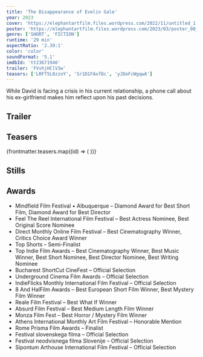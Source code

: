 ```yaml
---
title: 'The Disappearance of Evelin Gale'
year: 2023
cover: 'https://elephantartfilm.files.wordpress.com/2022/11/untitled_1.59.1.png'
poster: 'https://elephantartfilm.files.wordpress.com/2023/03/poster_08_final_3-2.png'
genre: ['SHORT', 'FICTION']
runtime: '29 min'
aspectRatio: '2.39:1'
color: 'color'
soundFormat: '5.1'
imdbId: 'tt23671946'
trailer: 'FVvhjHClV3w'
teasers: ['LRFT5L0zzoY', 'Sr1D1FAxfDc', 'yJDoFcWgqwA']
---
```



While David is facing a crisis in his current relationship, a phone call about his ex-girlfriend makes him reflect upon his past decisions.

<h2>Trailer</h2>
<YouTube id={frontmatter.trailer} class="mx-auto my-6" />

<h2>Teasers</h2>
{frontmatter.teasers.map((id) => (
  <YouTube id={id} class="mx-auto my-6" />
))}

<h2>Stills</h2>

<h2>Awards</h2>

- Mindfield Film Festival • Albuquerque – Diamond Award for Best Short Film, Diamond Award for Best Director
- Feel The Reel International Film Festival – Best Actress Nominee, Best Original Score Nominee
- Direct Monthly Online Film Festival – Best Cinematography Winner, Critics Choice Award Winner
- Top Shorts – Semi-Finalist
- Top Indie Film Awards – Best Cinematography Winner, Best Music Winner, Best Short Nominee, Best Director Nominee, Best Writing Nominee
- Bucharest ShortCut CineFest – Official Selection
- Underground Cinema Film Awards – Official Selection
- IndieFlicks Monthly International Film Festival – Official Selection
- 8 And HalFilm Awards – Best European Short Film Winner, Best Mystery Film Winner
- Reale Film Festival – Best What If Winner
- Absurd Film Festival – Best Medium Length Film Winner
- Monza Film Fest – Best Horror / Mystery Film Winner
- Athens International Monthly Art Film Festival – Honorable Mention
- Rome Prisma Film Awards – Finalist
- Festival slovenskega filma – Official Selection
- Festival neodvisnega filma Slovenije – Official Selection
- Sipontum Arthouse International Film Festival – Official Selection
